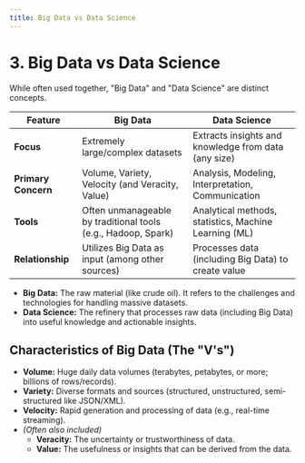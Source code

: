 ```yaml
---
title: Big Data vs Data Science
---
```


# 3. Big Data vs Data Science

While often used together, "Big Data" and "Data Science" are distinct concepts.

| Feature        | Big Data                                       | Data Science                                           |
|----------------|------------------------------------------------|--------------------------------------------------------|
| **Focus**      | Extremely large/complex datasets               | Extracts insights and knowledge from data (any size)   |
| **Primary Concern** | Volume, Variety, Velocity (and Veracity, Value) | Analysis, Modeling, Interpretation, Communication      |
| **Tools**      | Often unmanageable by traditional tools (e.g., Hadoop, Spark) | Analytical methods, statistics, Machine Learning (ML) |
| **Relationship** | Utilizes Big Data as input (among other sources) | Processes data (including Big Data) to create value   |

-   **Big Data:** The raw material (like crude oil). It refers to the challenges and technologies for handling massive datasets.
-   **Data Science:** The refinery that processes raw data (including Big Data) into useful knowledge and actionable insights.

## Characteristics of Big Data (The "V's")

-   **Volume:** Huge daily data volumes (terabytes, petabytes, or more; billions of rows/records).
-   **Variety:** Diverse formats and sources (structured, unstructured, semi-structured like JSON/XML).
-   **Velocity:** Rapid generation and processing of data (e.g., real-time streaming).
-   *(Often also included)*
    -   **Veracity:** The uncertainty or trustworthiness of data.
    -   **Value:** The usefulness or insights that can be derived from the data.